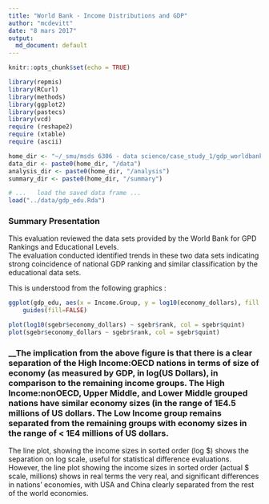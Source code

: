 ```yaml
---
title: "World Bank - Income Distributions and GDP"
author: "mcdevitt"
date: "8 mars 2017"
output:
  md_document: default
---
```


```r
knitr::opts_chunk$set(echo = TRUE)

library(repmis)
library(RCurl)
library(methods)
library(ggplot2)
library(pastecs)
library(vcd)
require (reshape2)
require (xtable)
require (ascii)

home_dir <- "~/_smu/msds 6306 - data science/case_study_1/gdp_worldbank"
data_dir <- paste0(home_dir, "/data")
analysis_dir <- paste0(home_dir, "/analysis")
summary_dir <- paste0(home_dir, "/summary")
```

```r
# ...	load the saved data frame ...
load("../data/gdp_edu.Rda")
```

### __Summary Presentation__  

This evaluation reviewed the data sets provided by the World Bank for GPD Rankings and Educational Levels.  
The evaluation conducted identified trends in these two data sets indicating strong coincidence of national GDP ranking and similar classification by the educational data sets.

This is understood from the following graphics :  

```r

ggplot(gdp_edu, aes(x = Income.Group, y = log10(economy_dollars), fill = Income.Group)) + geom_boxplot() +
    guides(fill=FALSE)

plot(log10(sgebr$economy_dollars) ~ sgebr$rank, col = sgebr$quint)
plot(sgebr$economy_dollars ~ sgebr$rank, col = sgebr$quint)

```
### __The implication from the above figure is that there is a clear separation of the High Income:OECD nations in terms of size of economy (as measured by GDP, in log(US Dollars), in comparison to the remaining income groups. The High Income:nonOECD, Upper Middle, and Lower Middle grouped nations have similar economy sizes (in the range of 1E4.5 millions of US dollars. The Low Income group remains separated from the remaining groups with economy sizes in the range of < 1E4 millions of US dollars.

The line plot, showing the income sizes in sorted order (log $) shows the separation on log scale, useful for statistical difference evaluations.
However, the line plot showing the income sizes in sorted order (actual $ scale, millions) shows in real terms the very real, and significant differences in nations' economies, with USA and China clearly separated from the rest of the world economies.

